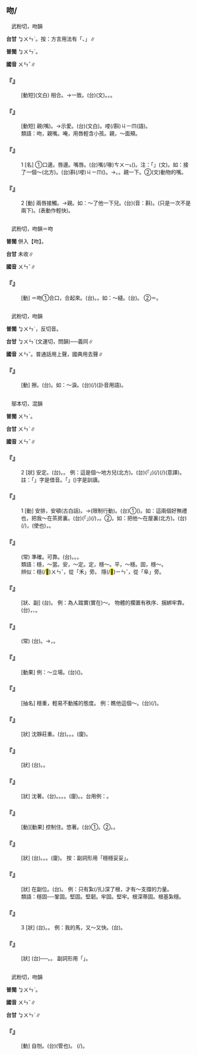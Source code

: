 
==吻/{{ruby|<mark>&#xffc63;</mark>|ㄨㄣˇ}}==

　武粉切，吻韻

'''台甘''' <rt>ㆠㄨㄣˋ</rt>。按：方言用法有「{{ruby|微|ㆠㄧˊ}}{{ruby|笑|ㄑㄧㄜ˪}}、{{ruby|妍|ㆣㄧㄢˋ}}{{ruby|笑|ㄑㄧㄠ˪}}」∥

'''普閩''' <rt>ㆠㄨㄣˋ</rt>。

'''國音''' <rt>ㄨㄣˇ</rt>∥

    

==='''『{{ruby|吻|ㄨㄣˇ}}{{ruby|合|ㄏㄜˊ}}』'''===
: [動短](文白) 相合。→一致。(台){{ruby|吻|ㆠㄨㄣˋ}}{{ruby|合|ㄏㄚㆴ ͘}}(文)。{{ruby|合|ㄍㄚㆴ}}{{ruby|抵|ㄉㄨˋ}}{{ruby|好|ㄏㄜˋ}}。{{ruby|抵|ㄉㄨˋ}}{{ruby|好|ㄏㄜˋ}}{{ruby|合|ㄏㄚㆷ ͘}}{{ruby|合|ㄏㄚㆷ ͘}}。
    

==='''『{{ruby|接|ㄐㄧㄝ}}{{ruby|吻|ㄨㄣˇ}}』'''===
: [動短] 親(嘴)。→示愛。(台){{ruby|接|ㄐㄧㄚㆴ}}{{ruby|吻|ㆠㄨㄣˋ}}(文白)。唚(/斟)<rt>ㄐㄧㆬ</rt>(語)。
:類語：吻，親嘴。唵，用唇輕含小孩。親，～面頰。
:
:
    

==='''『{{ruby|吻|ㄨㄣˇ}}』'''===
:1  [名] ①口邊。唇邊。嘴唇。(台)嘴(/喙)<rt>ㄘㄨㄧ˪</rt>{{ruby|唇|ㄉㄨㄣˊ}}({{ruby|皮|ㄆㆤˊ/ㄆㄨㆤˊ}})。注：「{{ruby|唇|ㄙㄨㄣˊ}}」(文)。如：接了一個～(北方)。(台)斟(/唚)<rt>ㄐㄧㆬ</rt>{{ruby|一|ㄐㄧㆵ ͘}}{{ruby|下|·ㆤ˫}}{{ruby|嘴|ㄘㄨㄧ˪}}({{ruby|唇|ㄉㄨㄣˊ}})。→{{ruby|相|ㄒㄧㄜ}}{{ruby|唚|ㄐㄧㆬ}}。{{ruby|唚|ㄐㄧㆬ}}{{ruby|一|ㄐㄧㆵ ͘}}{{ruby|下|·ㆤ˫}}。親一下。②(文)動物的嘴。
    

==='''『{{ruby|吻|ㄨㄣˇ}}』'''===
:2  [動] 兩唇接觸。→親。如：～了他一下兒。(台){{ruby|共|ㄍㄚ˫}}{{ruby|唚|ㄐㄧㆬ}}(音：斟){{ruby|一|ㄐㄧㆵ ͘}}{{ruby|下|·ㆤ˫}}。(只是一次不是兩下)。{{ruby|唚|ㄐㄧㆬ}}{{ruby|一|ㄐㄧㆵ ͘}}{{ruby|下|·ㆤ˫}}(表動作輕快)。
    

=={{ruby|<mark>&#xffc64;</mark>|ㄨㄣˇ}}==

　武粉切，吻韻＝吻

'''普閩''' 併入【吻】。

'''台甘''' 未收∥

'''國音''' <rt>ㄨㄣˇ</rt>∥

    

==='''『{{ruby|<mark>&#xffc64;</mark>|ㄨㄣˇ}}』'''===
: [動] ＝吻①合口，合起來。(台){{ruby|合|ㄏㄚㆴ ͘}}{{ruby|起|·ㄎㄧˋ}}{{ruby|來|·ㄌㄞˊ}}。{{ruby|合|ㄍㄚㆴ}}{{ruby|起|·ㄎㄧˋ}}{{ruby|來|·ㄌㄞˊ}}。如：～縫。(台){{ruby|合|ㄍㄚㆴ}}{{ruby|縫|ㄆㄤ˫}}。 ②＝{{ruby|吻|ㄨㄣˇ}}。
    

=={{ruby|抆|ㄨㄣˇ}}==

　武粉切，吻韻

'''普閩''' <rt>ㆠㄨㄣˋ</rt>，反切音。

'''台甘''' <rt>ㆠㄨㄣˋ</rt>{{ruby|。|ㆠㄨㄣ˫}}(文運切，問韻)──義同∥

'''國音''' <rt>ㄨㄣˇ</rt>。普通話用上聲，國典用去聲∥

    

==='''『{{ruby|抆|ㄨㄣˇ}}』'''===
: [動] 擦。(台){{ruby|拭|ㄑㄧㆵ}}。如：～淚。(台){{ruby|拭|ㄑㄧㆵ}}{{ruby|目|ㆠㄚㆶ ͘}}{{ruby|滓|ㄗㄞˋ}}{{ruby|→|ㄙㄞˋ}}(/{{ruby|屎|ㄙㄞˋ}})(訃音用語)。
    

=={{ruby|穩|ㄨㄣˇ}}==

　鄔本切，混韻

'''普閩''' <rt>ㄨㄣˋ</rt>。

'''台甘''' <rt>ㄨㄣˋ</rt>∥

'''國音''' <rt>ㄨㄣˇ</rt>∥

    

==='''『{{ruby|穩|ㄨㄣˇ}}』'''===
:2  [狀] 安定。(台){{ruby|安|ㄢ}}{{ruby|穩|ㄨㄣˋ}}。{{ruby|穩|ㄨㄣˋ}}{{ruby|當|ㄉㆭ˪}}。 例：這是個～地方兒(北方)。(台){{ruby|<mark>&#xffb50;</mark>|ㄐㄧㆵ}}(「{{ruby|此|ㄐㄧˋ}}{{ruby|一|ㄐㄧㆵ ͘}}」)(/{{ruby|此|ㄐㄧㆵ}}){{ruby|搭|ㄉㄚㆷ}}{{ruby|真|ㄐㄧㄣ}}{{ruby|安|ㄢ}}{{ruby|穩|ㄨㄣˋ}}(/{{ruby|穩|ㄨㄣˋ}}{{ruby|當|ㄉㄤ˪}})(意譯)。 註：「{{ruby|搭|ㄉㄚㆷ}}」字是借音。「{{ruby|處|ㄉㆤ˪}}」({{ruby|跡|ㄌㄧㄚㆷ}}{{ruby|也|ㄧㄚ˪}})字是訓讀。
    

==='''『{{ruby|穩|ㄨㄣˇ}}』'''===
:1  [動] 安排，安頓(古白話)。→(限制行動)。(台)①{{ruby|安|ㄢ}}{{ruby|頓|ㄉㄨㄣ˪}}({{ruby|人|ㄌㄤˊ}}{{ruby|客|ㄎㆤㆷ}})。如：這兩個好無禮也，把我～在茶房裏。(台){{ruby|<mark>&#xffb50;</mark>|ㄐㄧㆵ}}(「{{ruby|此|ㄐㄧˋ}}{{ruby|一|ㄐㄧㆵ ͘}}」)(/{{ruby|此|ㄐㄧㆵ}}){{ruby|二|ㄋㆭ˫}}{{ruby|個|ㆤˊ}}{{ruby|真|ㄐㄧㄣ}}{{ruby|無|ㆠㄜˊ}}{{ruby|禮|ㄌㆤˋ}}{{ruby|數|ㄙㆦ˪}}，{{ruby|汝|ㄌㄧˋ}}{{ruby|共|ㄍㄚ˫}}{{ruby|我|ㆣㄨㄚˋ}}{{ruby|安|ㄢ}}{{ruby|頓|ㄉㄨㄣ˪}}{{ruby|落|ㄌㄜㆷ ͘}}{{ruby|茶|ㄉㆤˊ}}{{ruby|房|ㄅㄤˊ}}。②{{ruby|關|ㄍㄨㆮ}}。如：把他～在屋裏(北方)。(台){{ruby|共|ㄍㄚ˫}}(/{{ruby|加|ㄍㄚ}}){{ruby|伊|ㄧ}}{{ruby|關|ㄍㄨㆮ}}{{ruby|站|ㄉㄧㆰ˪/ㄉㆰ˪}}{{ruby|厝|ㄘㄨ˪}}{{ruby|內|ㄌㄞ˫}}，{{ruby|付|ㄏㆦ˫}}(使也){{ruby|伊|ㄧ}}{{ruby|會|ㆤ˫}}{{ruby|著|ㄉㄧㄠˊ}}{{ruby|厝|ㄘㄨ˪}}，{{ruby|<mark>&#xffa45;</mark>|ㆠㆤ˫/ㆠㄨㆤ˫}}{{ruby|四|ㄒㄧ˪}}{{ruby|界|ㄍㄨㆤ˪/ㄍㆤ˪}}{{ruby|走|ㄗㄠˋ}}。
    

==='''『{{ruby|十|ㄕˊ}}{{ruby|拿|ㄋㄚˊ}}{{ruby|九|ㄐㄧㄡˇ}}{{ruby|穩|ㄨㄣˇ}}』'''===
: (常) 準確。可靠。(台){{ruby|真|ㄐㄧㄣ}}{{ruby|正|ㄐㄧㄥ˪}}{{ruby|確|ㄎㄚㆶ}}。{{ruby|會|ㆤ˫}}{{ruby|靠|ㄎㄜ˪}}{{ruby|得|ㄉㄧㆵ}}。{{ruby|包|ㄅㄠ}}{{ruby|安|ㄢ}}{{ruby|全|ㄗㄨㄢˊ}}。
:類語：穩，～當。安，～定。定，穩～。平，～穩。固，穩～。
:
:辨似：穩(/<mark>&#xffc40;</mark>)<rt>ㄨㄣˇ</rt>，從「禾」旁。 隱(/<mark>&#xffc43;</mark>)<rt>ㄧㄣˇ</rt>，從「阜」旁。
:
    

==='''『{{ruby|穩|ㄨㄣˇ}}{{ruby|紮|ㄗㄚ}}{{ruby|紮|ㄗㄚ}}』'''===
: [狀、副] (台){{ruby|穩|ㄨㄣˋ}}{{ruby|當|ㄉㄤ˪}}{{ruby|而|ㆢㄧˊ/ㄌㄧˊ}}{{ruby|根|ㄍㄨㄣ/ㄍㄧㄣ}}{{ruby|節|ㄗㄚㆵ}}。 例：為人踏實(實在)～。 物體的擱置有秩序、捆綁牢靠。(台){{ruby|行|ㄏㄧㄥˊ}}{{ruby|動|ㄉㆲ˫}}{{ruby|作|ㄗㄜ˪}}{{ruby|事|ㄙㄨ˫}}{{ruby|照|ㄐㄧㄠ˪}}{{ruby|步|ㄅㆦ˫}}{{ruby|來|ㄌㄞˊ}}，{{ruby|囥|ㄎㆭ˪}}{{ruby|物|ㄇㆭㆷ ͘/ㄇㄧㆷ ͘}}、{{ruby|縛|ㄅㄚㆶ ͘}}{{ruby|物|ㄇㆭㆷ ͘/ㄇㄧㆷ ͘}}{{ruby|安|ㄢ}}{{ruby|全|ㄗㄨㄢˊ}}{{ruby|安|ㄢ}}{{ruby|坦|ㄊㄢˋ}}。
:
    

==='''『{{ruby|穩|ㄨㄣˇ}}{{ruby|紮|ㄗㄚ}}{{ruby|穩|ㄨㄣˇ}}{{ruby|打|ㄉㄚˇ}}』'''===
: (常) (台){{ruby|營|ㄧㆩˊ}}{{ruby|壘|ㄌㄨㄧˋ}}{{ruby|駐|ㄗㄨ˪}}{{ruby|紮|ㄗㄚㆵ}}{{ruby|妥|ㄊㄜ˪}}{{ruby|當|ㄉㆲ˪}}{{ruby|即|ㄐㄧㄚㆷ}}{{ruby|進|ㄐㄧㄣ˪}}{{ruby|攻|ㄍㆲ}}{{ruby|會|ㆤ˫}}{{ruby|順|ㄙㄨㄣ˫}}{{ruby|利|ㄌㄧ˫}}。→{{ruby|凡|ㄏㄨㄢˊ}}{{ruby|事|ㄙㄨ˫}}{{ruby|先|ㄒㄧㄥ}}{{ruby|準|ㄗㄨㄣˋ}}{{ruby|備|ㄅㄧ˫}}{{ruby|妥|ㄊㄜ˪}}{{ruby|當|ㄉㆲ˪}}，{{ruby|則|ㄐㄧㄚㆷ}}{{ruby|做|ㄗㄨㆤ˪/ㄗㄜ˪}}{{ruby|會|ㆤ˫}}{{ruby|好|ㄏㄜˋ}}{{ruby|勢|ㄙㆤ˪}}。
    

==='''『{{ruby|站|ㄓㄢˋ}}{{ruby|穩|ㄨㄣˇ}}』'''===
: [動果] 例：～立場。(台){{ruby|立|ㄌㄧㆴ ͘}}{{ruby|場|ㄉㄧㆧˊ/ㄉㄧㆫˊ}}({{ruby|企|ㄎㄧㄚ˫}}{{ruby|腳|ㄎㄚ}}{{ruby|丌|ㆤ}}{{ruby|所|ㄙㆦˋ}}{{ruby|在|ㄗㄞ˫}}){{ruby|企|ㄎㄧㄚ˫}}{{ruby|在|ㄗㄞ˫}}{{ruby|在|ㄗㄞ˫}}。
    

==='''『{{ruby|穩|ㄨㄣˇ}}{{ruby|勁|ㄐㄧㄣˋ}}{{ruby|兒|ㄦ}}』'''===
: [抽名] 穩重，輕易不動搖的態度。 例：瞧他這個～。(台){{ruby|汝|ㄌㄧˋ}}{{ruby|看|ㄎㄨㆩ˪}}{{ruby|伊|ㄧ}}{{ruby|<mark>&#xf9075;</mark>|ㄏㄧㄚㆷ}}{{ruby|恁|ㄌㄧㄣ˪}}{{ruby|穩|ㄨㄣˋ}}{{ruby|當|ㄉㄤ˪}}(/{{ruby|自|ㄗㄨ˫}}{{ruby|在|ㄗㄞ˫}})。
    

==='''『{{ruby|穩|ㄨㄣˇ}}{{ruby|重|ㄓㄨㄥˋ}}』'''===
: [狀] 沈靜莊重。(台){{ruby|持|ㄑㄧˊ}}{{ruby|穩|ㄨㄣˋ}}{{ruby|自|ㄗㄨ˫}}{{ruby|重|ㄉㄧㆲ˫}}。{{ruby|恬|ㄉㄧㆰ˫}}{{ruby|著|ㄉㄧㆦㆶ ͘}}。{{ruby|老|ㄌㄠ˫}}{{ruby|步|ㄅㆦ˫}}{{ruby|定|ㄉㄧㆩ˫}}。(廈){{ruby|老|ㄌㄠ˫}}{{ruby|步|ㄅㆦ˫}}{{ruby|在|ㄗㄞ˫}}。
    

==='''『{{ruby|平|ㄆㄧㄥˊ}}{{ruby|穩|ㄨㄣˇ}}』'''===
: [狀] (台){{ruby|平|ㄅㄧㄥˊ}}{{ruby|靜|ㄐㄧㄥ˫}}。{{ruby|安|ㄢ}}{{ruby|定|ㄉㄧㄥ˪}}。
    

==='''『{{ruby|穩|ㄨㄣˇ}}{{ruby|健|ㄐㄧㄢˋ}}』'''===
: [狀] 沈著。(台){{ruby|穩|ㄨㄣˋ}}{{ruby|健|ㄍㄧㄢ˫}}。{{ruby|恬|ㄉㄧㆰ˫}}{{ruby|著|ㄉㄧㆦㆶ ͘}}。{{ruby|自|ㄗㄨ˫}}{{ruby|在|ㄗㄞ˫}}。{{ruby|<mark>&#xffa45;</mark>|ㆠㆤ˫/ㆠㄨㆤ˫}}{{ruby|輕|ㄎㄧㄥ}}{{ruby|舉|ㄍㄧˋ/ㄍㄨˋ}}{{ruby|妄|ㆠㆲ˪}}{{ruby|動|ㄉㆲ˫}}。(廈){{ruby|儼|ㆣㄧㆰˋ}}{{ruby|硬|ㄫㄧ˫/ㄫㆤ˫}}。{{ruby|老|ㄌㄠ˫}}{{ruby|在|ㄗㄞ˫}}。台用例：{{ruby|思|ㄙㄨ˫}}{{ruby|想|ㄒㄧㆲˋ}}{{ruby|穩|ㄨㄣˋ}}{{ruby|健|ㄍㄧㄢ˫}}。
    

==='''『{{ruby|穩|ㄨㄣˇ}}{{ruby|住|·ㄓㄨˋ}}』'''===
: [動][動果] 控制住。悠著。(台)①{{ruby|設|ㄒㄧㄚㆵ}}{{ruby|法|ㄏㄨㄚㆵ}}{{ruby|安|ㄢ}}{{ruby|頓|ㄉㄨㄣ˪}}{{ruby|停|ㄊㄧㄥˊ}}{{ruby|當|ㄉㆲ˪}}。②{{ruby|遏|ㄚㆵ}}{{ruby|咧|ㄌㆤ˪}}。{{ruby|節|ㄗㄚㆵ}}{{ruby|咧|ㄌㆤ˪}}。
    

==='''『{{ruby|穩|ㄨㄣˇ}}{{ruby|妥|ㄊㄨㄛˇ}}』'''===
: [狀] (台){{ruby|安|ㄢ}}{{ruby|穩|ㄨㄣˋ}}。{{ruby|妥|ㄊㄜ˪}}{{ruby|當|ㄉㆲ˪}}。{{ruby|好|ㄏㄜˋ}}{{ruby|勢|ㄙㆤ˪}}。(廈){{ruby|在|ㄗㄞ˫}}{{ruby|穩|ㄨㄣˋ}}。 按：副詞形用「穩穩妥妥」。
    

==='''『{{ruby|穩|ㄨㄣˇ}}{{ruby|固|ㄍㄨˋ}}』'''===
: [狀] 在副位。(台){{ruby|安|ㄢ}}{{ruby|穩|ㄨㄣˋ}}{{ruby|堅|ㄍㄧㄢ}}{{ruby|固|ㄍㆦ˪}}。 例：只有紮(/扎)深了根，才有～支撐的力量。
:類語：穩固──鞏固。堅固。堅韌。牢固。堅牢。根深蒂固。根基紮穩。
:
    

==='''『{{ruby|穩|ㄨㄣˇ}}』'''===
:3  [狀] (台){{ruby|安|ㄢ}}{{ruby|定|ㄉㄧㄥ˫}}。{{ruby|平|ㄅㄧㄥˊ}}{{ruby|穩|ㄨㄣˋ}}。 例：我的馬，又～又快。(台){{ruby|我|ㆣㄨㄚˋ}}{{ruby|丌|ㆤ}}{{ruby|馬|ㆠㆤˋ}}{{ruby|又|ㄧㄨ˫}}{{ruby|順|ㄙㄨㄣ˫}}{{ruby|又|ㄧㄨ˫}}{{ruby|快|ㄎㄨㄞ˪}}。
    

==='''『{{ruby|穩|ㄨㄣˇ}}{{ruby|當|ㄉㄤˋ}}』'''===
: [狀] (台){{ruby|穩|ㄨㄣˋ}}{{ruby|當|ㄉㄤ˪}}──{{ruby|安|ㄢ}}{{ruby|穩|ㄨㄣˋ}}{{ruby|妥|ㄊㄜ˪}}{{ruby|當|ㄉㆲ˪}}。{{ruby|牢|ㄌㄜˊ}}{{ruby|固|ㄍㆦ˪}}。 副詞形用「{{ruby|穩|ㄨㄣˋ}}{{ruby|穩|ㄨㄣˋ}}{{ruby|當|ㄉㄤ˪}}{{ruby|當|ㄉㄤ˪}}」。
    

=={{ruby|刎|ㄨㄣˇ}}==

　武粉切，吻韻

'''普閩''' <rt>ㆠㄨㄣˋ</rt>。

'''國音''' <rt>ㄨㄣˇ</rt>∥

'''台甘''' <rt>ㆠㄨㄣˋ</rt>∥

    

==='''『{{ruby|刎|ㄨㄣˇ}}』'''===
: [動] 自刎。(台){{ruby|用|ㄧㆲ˫}}{{ruby|刀|ㄉㄜ}}{{ruby|坦|ㄊㄢˋ}}{{ruby|橫|ㄏㄨㆮˊ}}{{ruby|割|ㄍㄨㄚㆷ}}{{ruby|頷|ㆰ˫}}{{ruby|<mark>&#xffacf;</mark>|ㄍㄨㄣˋ}}(管也)。 {{ruby|割|ㄍㄨㄚㆷ}}{{ruby|喉|ㄠˊ}}{{ruby|自|ㄗㄨ˫}}{{ruby|殺|ㄙㄚㆵ}}(/{{ruby|自|ㄗㄨ˫}}{{ruby|盡|ㄐㄧㄣ˫}})。
    

